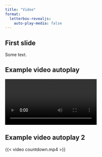 ```yaml
---
title: "Video"
format:
  letterbox-revealjs:
    auto-play-media: false
---
```


## First slide

Some text.

## Example video autoplay {background-color="#000"}

![](countdown.mp4)

## Example video autoplay 2

{{< video countdown.mp4 >}}
